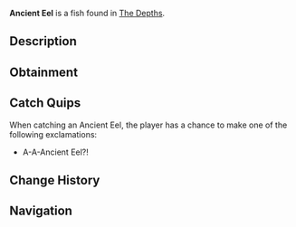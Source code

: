 {{FishInfobox
|image          = Ancient Eel.png
|rarity         = Legendary
|sea            = First Sea
|location       = [[The Depths]]
|sublocation    = 
|sources        = Fishing Rod
|radar_location = 
|prog_speed     = -30
|xp             = 350
|weather        = 
|time           = Night
|season         = Spring, Summer
|bait           = Coal
|base_weight    = 200
|base_value     = 1500
|weight_range   = 100
|base_chance    = 0.4
|base_resil     = 10
}}
'''Ancient Eel''' is a {{Rarity|Legendary}} fish found in [[The Depths]].

== Description ==
{{Description|A long, snake-like eel with glowing patterns and a menacing, ancient presence. This is one of the oldest creatures known to man, with it dating back to 3400 BCE.|Bestiary Entry}}

== Obtainment ==
{{Description|Found in deep ocean caves during the Night.|Bestiary Hint}}
{{Fish Availability|
The Depths
The Depths/Absolute Darkness
|top_rods      = 
Leviathan's Fang Rod\80685.8\131558.05;
Free Spirit Rod\76093.32\115455.38;
Trident Rod\67980.33\103802.71;
Azure Of Lagoon\56083.65\91932.54;
No-Life Rod\55228.58\90530.91;
Lucky Rod\31556.5\50198.54;
Firefly Rod\49805.15\84614.08;
Adventurer's Rod\42503.36\72314.01;
Fast Rod\43400.31\74829.01;
Fischer's Rod\29467.7\50806.98;
Seraphic Rod\50642.56\80570.57;
Ethereal Prism Rod\50511.63\79801.15;
Astralhook Rod\50200.62\79374.58;
Challenger's Rod\47881.83\78615.65;
Rod Of The Forgotten Fang\47543.22\77253.65;
Blazebringer Rod\45784.18\73682.24;
Verdant Shear Rod\43102.11\69601.07;
Zeus Rod\42939.92\69104.85;
Rod Of The Depths\42303.22\68443.83;
Rod Of The Exalted One\40975.23\66166.6;
Depthseeker Rod\40002.6\64672.6;
Avalanche Rod\35784.19\57880.59;
Volcanic Rod\33555.07\53877.73;
Steady Rod\11865.73\19361.59
|recommended   = Trident Rod
}}

== Catch Quips ==
When catching an Ancient Eel, the player has a chance to make one of the following exclamations:
* A-A-Ancient Eel?!

== Change History ==
{{Change History|{{subst:Current Version}}}}

== Navigation ==
{{Fish Navbox|The Depths}}
